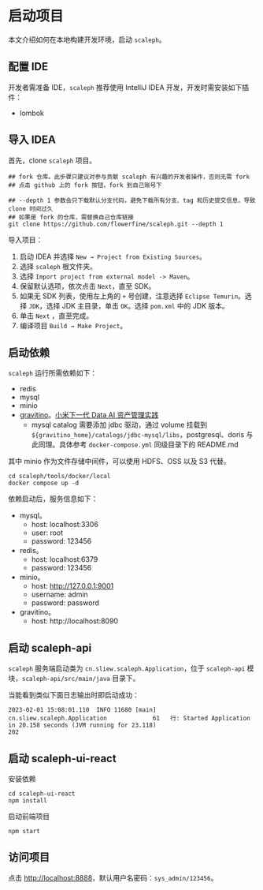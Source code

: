 # 启动项目

本文介绍如何在本地构建开发环境，启动 `scaleph`。

## 配置 IDE

开发者需准备 IDE，`scaleph` 推荐使用 IntelliJ IDEA 开发，开发时需安装如下插件：

- lombok

## 导入 IDEA

首先，clone `scaleph` 项目。

```shell
## fork 仓库。此步骤只建议对参与贡献 scaleph 有兴趣的开发者操作，否则无需 fork
## 点击 github 上的 fork 按钮，fork 到自己账号下

## --depth 1 参数会只下载默认分支代码，避免下载所有分支、tag 和历史提交信息，导致 clone 时间过久
## 如果是 fork 的仓库，需替换自己仓库链接
git clone https://github.com/flowerfine/scaleph.git --depth 1
```

导入项目：

1. 启动 IDEA 并选择 `New → Project from Existing Sources`。
2. 选择 `scaleph` 根文件夹。
3. 选择 `Import project from external model -> Maven`。
4. 保留默认选项，依次点击 `Next`，直至 SDK。
5. 如果无 SDK 列表，使用左上角的 `+` 号创建，注意选择 `Eclipse Temurin`。选择 `JDK`，选择 JDK 主目录，单击 `OK`。选择 `pom.xml` 中的 JDK 版本。
6. 单击 `Next` ，直至完成。
7. 编译项目 `Build → Make Project`。

## 启动依赖

`scaleph` 运行所需依赖如下：

- redis
- mysql
- minio
- [gravitino](https://github.com/datastrato/gravitino)。[小米下一代 Data AI 资产管理实践](https://www.infoq.cn/article/ZSGZr9BUkwMoxWLssDhJ)
  - mysql catalog 需要添加 jdbc 驱动，通过 volume 挂载到 `${gravitino_home}/catalogs/jdbc-mysql/libs`，postgresql、doris 与此同理。具体参考 `docker-compose.yml` 同级目录下的 README.md


其中 minio 作为文件存储中间件，可以使用 HDFS、OSS 以及 S3 代替。

```shell
cd scaleph/tools/docker/local
docker compose up -d
```

依赖启动后，服务信息如下：

- mysql。
  - host: localhost:3306
  - user: root
  - password: 123456
- redis。
  - host: localhost:6379
  - password: 123456
- minio。
  - host: http://127.0.0.1:9001
  - username: admin
  - password: password
- gravitino。
  - host: http://localhost:8090
  

## 启动 scaleph-api

`scaleph` 服务端启动类为 `cn.sliew.scaleph.Application`，位于 `scaleph-api` 模块，`scaleph-api/src/main/java` 目录下。

当能看到类似下面日志输出时即启动成功：

```
2023-02-01 15:08:01.110  INFO 11680 [main] cn.sliew.scaleph.Application             61   行: Started Application in 20.158 seconds (JVM running for 23.118)
202
```

## 启动 scaleph-ui-react

安装依赖

```shell
cd scaleph-ui-react
npm install
```

启动前端项目

```shell
npm start
```

## 访问项目

点击 [http://localhost:8888](http://localhost:8888)，默认用户名密码：`sys_admin/123456`。
